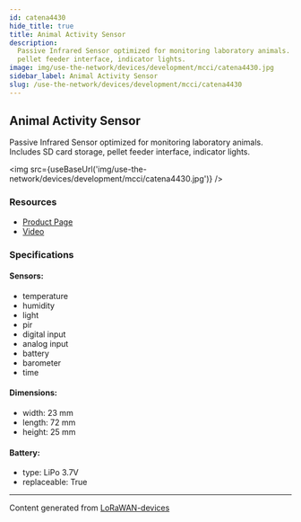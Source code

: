 ```yaml
---
id: catena4430
hide_title: true
title: Animal Activity Sensor
description:
  Passive Infrared Sensor optimized for monitoring laboratory animals. Includes SD card storage,
  pellet feeder interface, indicator lights.
image: img/use-the-network/devices/development/mcci/catena4430.jpg
sidebar_label: Animal Activity Sensor
slug: /use-the-network/devices/development/mcci/catena4430
---
```



## Animal Activity Sensor

Passive Infrared Sensor optimized for monitoring laboratory animals. Includes SD card storage,
pellet feeder interface, indicator lights.

<img src={useBaseUrl('img/use-the-network/devices/development/mcci/catena4430.jpg')} />

### Resources

- [Product Page](https://mcci.io/buy-catena4430)
- [Video](https://youtu.be/nG8MmaR5dsA)

### Specifications

#### Sensors:

- temperature
- humidity
- light
- pir
- digital input
- analog input
- battery
- barometer
- time

#### Dimensions:

- width: 23 mm
- length: 72 mm
- height: 25 mm

#### Battery:

- type: LiPo 3.7V
- replaceable: True

---

Content generated from [LoRaWAN-devices](https://github.com/TheThingsNetwork/lorawan-devices)
